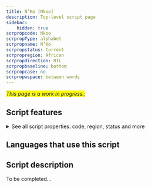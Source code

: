 ```yaml
---
title: N’Ko [Nkoo]
description: Top-level script page
sidebar:
    hidden: true
scrpropcode: Nkoo
scrpropType: alphabet
scrpropname: N’Ko
scrpropstatus: Current
scrpropregion: African
scrpropdirection: RTL
scrpropbaseline: bottom
scrpropcase: no
scrpropwspace: between words
---
```


<span style='background-color:yellow'>_This page is a work in progress._</span>;


## Script features

<details>
<summary> See all script properties: code, region, status and more</summary>
<ScriptInfo />
</details>

## Languages that use this script

<WsList script='Nkoo' wsMax='5' />

## Script description

To be completed...

